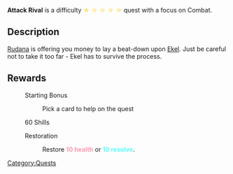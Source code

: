 {{stub}}
'''Attack Rival''' is a difficulty <font color="#ffe066">&#9733; &#9734; &#9734; &#9734; &#9734;</font> quest with a focus on Combat.

==Description==
[[Rudana]] is offering you money to lay a beat-down upon [[Ekel]]. Just be careful not to take it too far - Ekel has to survive the process.

==Rewards==
: Starting Bonus
:: Pick a card to help on the quest

: 60 Shills

: Restoration
:: Restore <font color="#ff99b2">'''10 health'''</font> or <font color="#57FFFB">'''10 resolve'''</font>.

[[Category:Quests]]